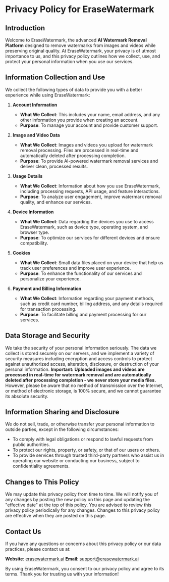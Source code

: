 # Privacy Policy for EraseWatermark

## Introduction

Welcome to EraseWatermark, the advanced **AI Watermark Removal Platform** designed to remove watermarks from images and videos while preserving original quality. At EraseWatermark, your privacy is of utmost importance to us, and this privacy policy outlines how we collect, use, and protect your personal information when you use our services.

## Information Collection and Use

We collect the following types of data to provide you with a better experience while using EraseWatermark:

1. **Account Information**

   - **What We Collect**: This includes your name, email address, and any other information you provide when creating an account.
   - **Purpose**: To manage your account and provide customer support.

2. **Image and Video Data**

   - **What We Collect**: Images and videos you upload for watermark removal processing. Files are processed in real-time and automatically deleted after processing completion.
   - **Purpose**: To provide AI-powered watermark removal services and deliver clean, processed results.

3. **Usage Details**

   - **What We Collect**: Information about how you use EraseWatermark, including processing requests, API usage, and feature interactions.
   - **Purpose**: To analyze user engagement, improve watermark removal quality, and enhance our services.

4. **Device Information**

   - **What We Collect**: Data regarding the devices you use to access EraseWatermark, such as device type, operating system, and browser type.
   - **Purpose**: To optimize our services for different devices and ensure compatibility.

5. **Cookies**

   - **What We Collect**: Small data files placed on your device that help us track user preferences and improve user experience.
   - **Purpose**: To enhance the functionality of our services and personalize your experience.

6. **Payment and Billing Information**
   - **What We Collect**: Information regarding your payment methods, such as credit card number, billing address, and any details required for transaction processing.
   - **Purpose**: To facilitate billing and payment processing for our services.

## Data Storage and Security

We take the security of your personal information seriously. The data we collect is stored securely on our servers, and we implement a variety of security measures including encryption and access controls to protect against unauthorized access, alteration, disclosure, or destruction of your personal information. **Important: Uploaded images and videos are processed in real-time for watermark removal and are automatically deleted after processing completion - we never store your media files.** However, please be aware that no method of transmission over the Internet, or method of electronic storage, is 100% secure, and we cannot guarantee its absolute security.

## Information Sharing and Disclosure

We do not sell, trade, or otherwise transfer your personal information to outside parties, except in the following circumstances:

- To comply with legal obligations or respond to lawful requests from public authorities.
- To protect our rights, property, or safety, or that of our users or others.
- To provide services through trusted third-party partners who assist us in operating our website or conducting our business, subject to confidentiality agreements.

## Changes to This Policy

We may update this privacy policy from time to time. We will notify you of any changes by posting the new policy on this page and updating the "effective date" at the top of this policy. You are advised to review this privacy policy periodically for any changes. Changes to this privacy policy are effective when they are posted on this page.

## Contact Us

If you have any questions or concerns about this privacy policy or our data practices, please contact us at:

**Website**: [erasewatermark.ai](https://erasewatermark.ai)
**Email**: [support@erasewatermark.ai](mailto:support@erasewatermark.ai)

By using EraseWatermark, you consent to our privacy policy and agree to its terms. Thank you for trusting us with your information!
